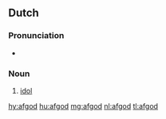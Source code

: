==Dutch==
{{wikipedia|lang=nl}}

===Pronunciation===
*{{audio|Nl-afgod.ogg|audio}}

===Noun===
{{nl-noun|m|afgoden|afgodje}}

# [[idol]]

[[hy:afgod]]
[[hu:afgod]]
[[mg:afgod]]
[[nl:afgod]]
[[tl:afgod]]